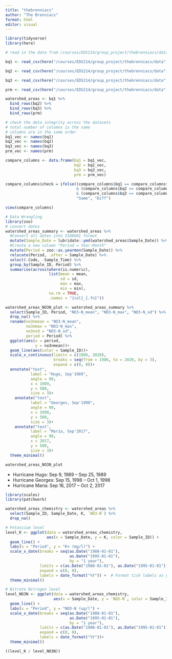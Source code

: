 ```yaml
---
title: "thebrenniacs"
author: "The Brenniacs"
format: html
editor: visual
---
```


```r
library(tidyverse)
library(here)
```

```r
# read in the data from /courses/EDS214/group_project/thebrenniacs/data

bq1 <- read_csv(here("/courses/EDS214/group_project/thebrenniacs/data", "BQ1.csv"))

bq2 <- read_csv(here("/courses/EDS214/group_project/thebrenniacs/data", "BQ2.csv"))

bq3 <- read_csv(here("/courses/EDS214/group_project/thebrenniacs/data", "BQ3.csv"))

prm <- read_csv(here("/courses/EDS214/group_project/thebrenniacs/data", "PRM.csv"))

```

```r
watershed_areas <- bq1 %>% 
  bind_rows(bq2) %>% 
  bind_rows(bq3) %>% 
  bind_rows(prm)
```

```r
# check the data integrity across the datasets
# total number of columns is the same
# columns are in the same order
bq1_vec <- names(bq1)
bq2_vec <- names(bq2)
bq3_vec <- names(bq3)
prm_vec <- names(prm)

compare_columns <- data.frame(bq1 = bq1_vec, 
                              bq2 = bq2_vec,
                              bq3 = bq3_vec,
                              prm = prm_vec)

compare_columns$check = ifelse((compare_columns$bq1 == compare_columns$bq2) 
                               & (compare_columns$bq2 == compare_columns$bq3)
                               & (compare_columns$bq3 == compare_columns$prm),
                               "Same", "Diff")

view(compare_columns)
```

```r
# Data Wrangling
library(zoo)
# convert dates
watershed_areas_summary <- watershed_areas %>% 
  #Convert all dates into ISO8601 format
  mutate(Sample_Date = lubridate::ymd(watershed_areas$Sample_Date)) %>% 
  #Create a new column "Period = Year-Month"
  mutate(Period = zoo::as.yearmon(Sample_Date)) %>% 
  relocate(Period, .after = Sample_Date) %>% 
  select(-Code, -Sample_Time) %>% 
  group_by(Sample_ID, Period) %>% 
  summarise(across(where(is.numeric), 
                   list(mean = mean,
                        sd = sd,
                        max = max,
                        min = min),
                   na.rm = TRUE,
                   .names = "{col}_{.fn}"))
```

```r
watershed_areas_NO3N_plot <- watershed_areas_summary %>% 
  select(Sample_ID, Period, "NO3-N_mean", "NO3-N_max", "NO3-N_sd") %>% 
  drop_na() %>% 
  rename(no3nmean = "NO3-N_mean",
         no3nmax = "NO3-N_max",
         no3nsd = "NO3-N_sd",
         period = Period) %>% 
  ggplot(aes(x = period,
             y = no3nmean))+
  geom_line(aes(color = Sample_ID))+
  scale_x_continuous(limits = c(1986, 2020), 
                     breaks = seq(from = 1986, to = 2020, by = 3),
                     expand = c(0, 0))+
  annotate("text",
           label = "Hugo, Sep'1989",
           angle = 90,
           x = 1989,
           y = 500,
           size = 3)+
    annotate("text",
           label = "Georges, Sep'1998",
           angle = 90,
           x = 1998,
           y = 500,
           size = 3)+
    annotate("text",
           label = "María, Sep'2017",
           angle = 90,
           x = 2017,
           y = 500,
           size = 3)+
  theme_minimal()

watershed_areas_NO3N_plot


```

-   Hurricane Hugo: Sep 9, 1989 -- Sep 25, 1989
-   Hurricane Georges: Sep 15, 1998 -- Oct 1, 1998
-   Hurricane María: Sep 16, 2017 -- Oct 2, 2017

```r
library(scales)
library(patchwork)

watershed_areas_chemistry <- watershed_areas %>% 
  select(Sample_ID, Sample_Date, K, `NO3-N`) %>%
  drop_na()

# Potassium level 
level_K <- ggplot(data = watershed_areas_chemistry, 
                  aes(x = Sample_Date, y = K, color = Sample_ID)) +
  geom_line() +
  labs(x = "Period", y = "K+ (mg/l)") +
  scale_x_date(breaks = seq(as.Date("1988-01-01"),
                            as.Date("1995-01-01"),
                            by = "1 year"),
               limits = c(as.Date("1988-01-01"), as.Date("1995-01-01")),
               expand = c(0, 0),
               labels = date_format("%Y")) +  # Format tick labels as year only
  theme_minimal()

# Nitrate Nitrogen level 
level_NO3N <- ggplot(data = watershed_areas_chemistry, 
                     aes(x = Sample_Date, y = `NO3-N`, color = Sample_ID)) +
  geom_line() +
  labs(x = "Period", y = "NO3-N (ug/l") +
  scale_x_date(breaks = seq(as.Date("1988-01-01"),
                            as.Date("1995-01-01"),
                            by = "1 year"),
               limits = c(as.Date("1988-01-01"), as.Date("1995-01-01")),
               expand = c(0, 0),
               labels = date_format("%Y"))+
  theme_minimal()

((level_K / level_NO3N))
```

